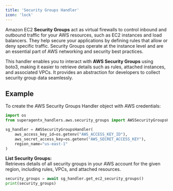```yaml
---
title: 'Security Groups Handler'
icon: 'lock'
---
```


Amazon EC2 **Security Groups** act as virtual firewalls to control inbound and outbound traffic for your AWS resources, such as EC2 instances and load balancers. They help secure your applications by defining rules that allow or deny specific traffic. Security Groups operate at the instance level and are an essential part of AWS networking and security best practices.

This handler enables you to interact with **AWS Security Groups** using boto3, making it easier to retrieve details such as rules, attached instances, and associated VPCs. It provides an abstraction for developers to collect security group data seamlessly.



## Example

To create the AWS Security Groups Handler object with AWS credentials:

```python
import os
from superagentx_handlers.aws.security_groups import AWSSecurityGroupsHandler

sg_handler = AWSSecurityGroupsHandler(
    aws_access_key_id=os.getenv("AWS_ACCESS_KEY_ID"),
    aws_secret_access_key=os.getenv("AWS_SECRET_ACCESS_KEY"),
    region_name="us-east-1"
)
```

**List Security Groups:** <br />
Retrieves details of all security groups in your AWS account for the given region, including rules, VPCs, and attached resources.
```python
security_groups = await sg_handler.get_ec2_security_groups()
print(security_groups)
```